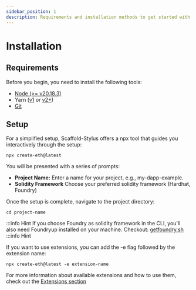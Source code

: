 ```yaml
---
sidebar_position: 1
description: Requirements and installation methods to get started with Scaffold Stylus.
---
```


# Installation

## Requirements

Before you begin, you need to install the following tools:

- [Node (>= v20.18.3)](https://nodejs.org/en/download/)
- Yarn ([v1](https://classic.yarnpkg.com/en/docs/install/) or [v2+](https://yarnpkg.com/getting-started/install))
- [Git](https://git-scm.com/downloads)

## Setup

For a simplified setup, Scaffold-Stylus offers a npx tool that guides you interactively through the setup:

```
npx create-eth@latest
```

You will be presented with a series of prompts:

- **Project Name:** Enter a name for your project, e.g., my-dapp-example.
- **Solidity Framework** Choose your preferred solidity framework (Hardhat, Foundry)

Once the setup is complete, navigate to the project directory:

```
cd project-name
```

:::info Hint
If you choose Foundry as solidity framework in the CLI, you'll also need Foundryup installed on your machine.
Checkout: [getfoundry.sh](https://getfoundry.sh/)
:::info Hint

If you want to use extensions, you can add the -e flag followed by the extension name:

```
npx create-eth@latest -e extension-name
```

For more information about available extensions and how to use them, check out the [Extensions section](/extensions)
